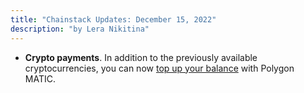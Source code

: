 ```yaml
---
title: "Chainstack Updates: December 15, 2022"
description: "by Lera Nikitina"
---
```

- **Crypto payments**. In addition to the previously available cryptocurrencies, you can now [top up your balance](/docs/manage-your-billing) with Polygon MATIC.
